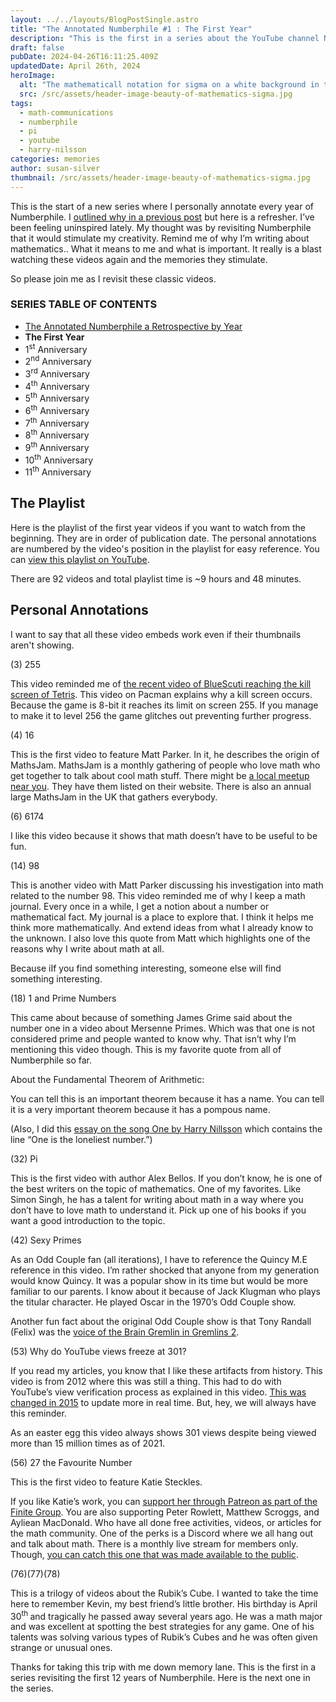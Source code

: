 ```yaml
---
layout: ../../layouts/BlogPostSingle.astro
title: "The Annotated Numberphile #1 : The First Year"
description: "This is the first in a series about the YouTube channel Numberphile. We are revisting each year and personally annotating our favorite videos. "
draft: false
pubDate: 2024-04-26T16:11:25.409Z
updatedDate: April 26th, 2024
heroImage:
  alt: "The mathematicall notation for sigma on a white background in the colors of pink and green."
  src: /src/assets/header-image-beauty-of-mathematics-sigma.jpg
tags:
  - math-communications
  - numberphile
  - pi
  - youtube
  - harry-nilsson
categories: memories
author: susan-silver
thumbnail: /src/assets/header-image-beauty-of-mathematics-sigma.jpg
---
```


This is the start of a new series where I personally annotate every year of Numberphile. I [outlined why in a previous post](https://beautyofmathematics.com/the-annotated-numberphile-a-retrospective-by-year/) but here is a refresher. I’ve been feeling uninspired lately. My thought was by revisiting Numberphile that it would stimulate my creativity. Remind me of why I’m writing about mathematics.. What it means to me and what is important. It really is a blast watching these videos again and the memories they stimulate. 

So please join me as I revisit these classic videos. 


### SERIES TABLE OF CONTENTS

* [The Annotated Numberphile a Retrospective by Year](https://beautyofmathematics.com/the-annotated-numberphile-a-retrospective-by-year/)
* **The First Year** 
* 1<sup>st</sup> Anniversary
* 2<sup>nd</sup> Anniversary
* 3<sup>rd</sup> Anniversary
* 4<sup>th</sup> Anniversary
* 5<sup>th</sup> Anniversary
* 6<sup>th</sup> Anniversary
* 7<sup>th</sup> Anniversary
* 8<sup>th </sup>Anniversary
* 9<sup>th </sup>Anniversary
* 10<sup>th</sup> Anniversary
* 11<sup>th</sup>  Anniversary


## The Playlist

Here is the playlist of the first year videos if you want to watch from the beginning. They are in order of publication date. The personal annotations are numbered by the video's position in the playlist for easy reference. You can [view this playlist on YouTube](https://www.youtube.com/playlist?list=PLLL_2f0y97l-MSa9RNpfvCeN00gpeQsWO). 

There are 92 videos and total playlist time is ~9 hours and 48 minutes. 

<PlaylistOne />


## Personal Annotations

I want to say that all these video embeds work even if their thumbnails aren't showing. 

(3) 255 

<YouTube id="https://youtu.be/umYvFdU54Po?si=Hz8rPMc9vu-DQ7aw" />

This video reminded me of [the recent video of BlueScuti reaching the kill screen of Tetris](https://arstechnica.com/gaming/2024/01/someone-has-finally-beaten-nes-tetris/). This video on Pacman explains why a kill screen occurs. Because the game is 8-bit it reaches its limit on screen 255. If you manage to make it to level 256 the game glitches out preventing further progress. 

(4) 16

<YouTube id="https://youtu.be/mLQNvuZH3GU?si=XPCKK7TRBJv52cza" />

This is the first video to feature Matt Parker. In it, he describes the origin of MathsJam.  MathsJam is a monthly gathering of people who love math who get together to talk about cool math stuff. There might be [a local meetup near you](https://www.mathsjam.com/). They have them listed on their website. There is also an annual large MathsJam in the UK that gathers everybody. 

(6) 6174 

<YouTube id="https://youtu.be/d8TRcZklX_Q?si=gV8Vu9t8udj2Q91H" />

I like this video because it shows that math doesn’t have to be useful to be fun. 

(14) 98

<YouTube id="https://youtu.be/hiOMtBrH8pc?si=LYoW9j5Pcp1vRuVo" />

This is another video with Matt Parker discussing his investigation into math related to the number 98. This video reminded me of why I keep a math journal. Every once in a while, I get a notion about a number or mathematical fact. My journal is a place to explore that. I think it helps me think more mathematically. And extend ideas from what I already know to the unknown. I also love this quote from Matt which highlights one of the reasons why I write about math at all.

<BlockQuoteQuote cite="- Matt Parker">
Because iIf you find something interesting, someone else will find something interesting.
</ BlockQuoteQuote>

(18) 1 and Prime Numbers

<YouTube id="https://youtu.be/IQofiPqhJ_s?si=UP1MVhaY-FvfC1j8" />

This came about because of something James Grime said about the number one in a video about Mersenne Primes. Which was that one is not considered prime and people wanted to know why. That isn’t why I’m mentioning this video though. This is my favorite quote from all of Numberphile so far. 

About the Fundamental Theorem of Arithmetic:

<BlockQuoteQuote cite="- James Grime">
You can tell this is an important theorem because it has a name. You can tell it is a very important theorem because it has a pompous name.
</ BlockQuoteQuote>

(Also, I did this [essay on the song One by Harry Nillsson](https://beautyofmathematics.com/one-harry-nilsson/) which contains the line “One is the loneliest number.”)

(32) Pi

<YouTube id="https://youtu.be/yJ-HwrOpIps?si=PdIzw_xxphAGjR2Y" />

This is the first video with author Alex Bellos. If you don’t know, he is one of the best writers on the topic of mathematics. One of my favorites. Like Simon Singh, he has a talent for writing about math in a way where you don’t have to love math to understand it. Pick up one of his books if you want a good introduction to the topic. 

(42) Sexy Primes

<YouTube id="https://youtu.be/WJ12DYBuazY?si=w_Pk2SkObvAvSKKu" />

As an Odd Couple fan (all iterations), I have to reference the Quincy M.E reference in this video. I’m rather shocked that anyone from my generation would know Quincy. It was a popular show in its time but would be more familiar to our parents. I know about it because of Jack Klugman who plays the titular character. He played Oscar in the 1970’s Odd Couple show. 

Another fun fact about the original Odd Couple show is that Tony Randall (Felix) was the [voice of the Brain Gremlin in Gremlins 2](https://www.youtube.com/watch?v=cdNFRncAAw0). 

(53) Why do YouTube views freeze at 301?

<YouTube id="https://youtu.be/oIkhgagvrjI?si=z5tqDLlcyffMH8ow" />

If you read my articles, you know that I like these artifacts from history. This video is from 2012 where this was still a thing. This had to do with YouTube’s view verification process as explained in this video. [This was changed in 2015](https://www.theverge.com/2015/8/5/9100759/youtube-301-view-count-freeze-going-away) to update more in real time. But, hey, we will always have this reminder.

As an easter egg this video always shows 301 views despite being viewed more than 15 million times as of 2021. 

(56) 27 the Favourite Number

<YouTube id="https://youtu.be/euAHY9hqRN4?si=qI6-HzDJSvermQeP" />

This is the first video to feature Katie Steckles. 

If you like Katie’s work, you can [support her through Patreon as part of the Finite Group](https://www.patreon.com/FiniteGroup/posts). You are also supporting Peter Rowlett, Matthew Scroggs, and Ayliean MacDonald. Who have all done free activities, videos, or articles for the math community. One of the perks is a Discord where we all hang out and talk about math. There is a monthly live stream for members only. Though, [you can catch this one that was made available to the public](https://www.youtube.com/watch?v=mLvU30I03ZY). 

(76)(77)(78)

This is a trilogy of videos about the Rubik’s Cube. I wanted to take the time here to remember Kevin, my best friend’s little brother. His birthday is April 30<sup>th </sup>and tragically he passed away several years ago. He was a math major and was excellent at spotting the best strategies for any game. One of his talents was solving various types of Rubik’s Cubes and he was often given strange or unusual ones. 

<YouTube id="https://youtu.be/QV9k6dRQQe4?si=-hvSgl2ACNcT8pYB" />

<YouTube id="https://youtu.be/yF2J39Xny4Q?si=J5OxlMlc-5OVXw7I" />

<YouTube id="https://youtu.be/BTyzE-NDga8?si=QQfIhWWFBZaGp9Lv" />

Thanks for taking this trip with me down memory lane. This is the first in a series revisiting the first 12 years of Numberphile. Here is the next one in the series. 
